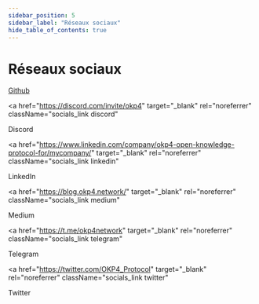 ```yaml
---
sidebar_position: 5
sidebar_label: "Réseaux sociaux"
hide_table_of_contents: true
---
```



# Réseaux sociaux

<div className="social_media">
<a
  href="https://github.com/okp4"
  target="_blank"
  rel="noreferrer"
  className="socials_link github"
>
  <IconGithub />
  <span>
    <p className="text">Github</p>
  </span>
</a>

<a
  href="https://discord.com/invite/okp4"
  target="_blank"
  rel="noreferrer"
  className="socials_link discord"
>
  <IconDiscord />
  <span>
    <p className="text">Discord</p>
  </span>
</a>

<a
  href="https://www.linkedin.com/company/okp4-open-knowledge-protocol-for/mycompany/"
  target="_blank"
  rel="noreferrer"
  className="socials_link linkedin"
>
  <IconLinkedin />
  <span>
    <p className="text">LinkedIn</p>
  </span>
</a>

<a
  href="https://blog.okp4.network/"
  target="_blank"
  rel="noreferrer"
  className="socials_link medium"
>
  <IconMedium />
  <span>
    <p className="text">Medium</p>
  </span>
</a>

<a
  href="https://t.me/okp4network"
  target="_blank"
  rel="noreferrer"
  className="socials_link telegram"
>
  <IconTelegram />
  <span>
    <p className="text">Telegram</p>
  </span>
</a>

<a
  href="https://twitter.com/OKP4_Protocol"
  target="_blank"
  rel="noreferrer"
  className="socials_link twitter"
>
  <IconTwitter />
  <span>
    <p className="text">Twitter</p>
  </span>
</a>
</div>

